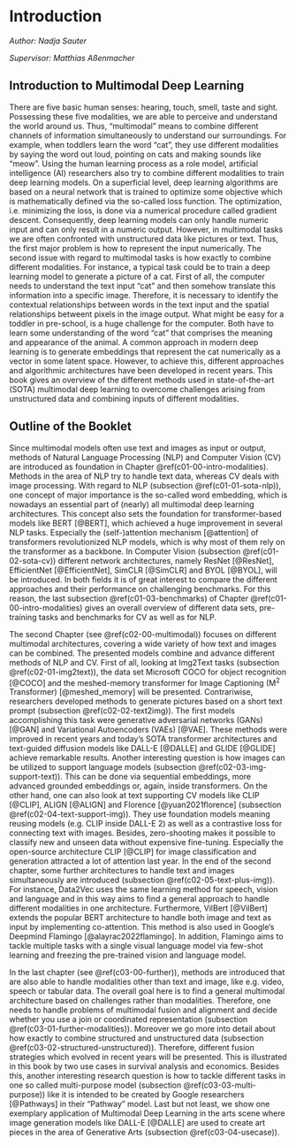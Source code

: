 
# Introduction

*Author: Nadja Sauter*

*Supervisor: Matthias Aßenmacher*

## Introduction to Multimodal Deep Learning

There are five basic human senses: hearing, touch, smell, taste and sight. Possessing these five modalities, we are able to perceive and understand the world around us. Thus, "multimodal" means to combine different channels of information simultaneously to understand our surroundings. For example, when toddlers learn the word “cat”, they use different modalities by saying the word out loud, pointing on cats and making sounds like “meow”. Using the human learning process as a role model, artificial intelligence (AI) researchers also try to combine different modalities to train deep learning models. On a superficial level, deep learning algorithms are based on a neural network that is trained to optimize some objective which is mathematically defined via the so-called loss function. The optimization, i.e. minimizing the loss, is done via a numerical procedure called gradient descent. Consequently, deep learning models can only handle numeric input and can only result in a numeric output. However, in multimodal tasks we are often confronted with unstructured data like pictures or text. Thus, the first major problem is how to represent the input numerically. The second issue with regard to multimodal tasks is how exactly to combine different modalities. For instance, a typical task could be to train a deep learning model to generate a picture of a cat. First of all, the computer needs to understand the text input “cat” and then somehow translate this information into a specific image. Therefore, it is necessary to identify the contextual relationships between words in the text input and the spatial relationships betweent pixels in the image output. What might be easy for a toddler in pre-school, is a huge challenge for the computer. Both have to learn some understanding of the word "cat" that comprises the meaning and appearance of the animal. A common approach in modern deep learning is to generate embeddings that represent the cat numerically as a vector in some latent space. However, to achieve this, different approaches and algorithmic architectures have been developed in recent years. This book gives an overview of the different methods used in state-of-the-art (SOTA) multimodal deep learning to overcome challenges arising from unstructured data and combining inputs of different modalities.

## Outline of the Booklet

Since multimodal models often use text and images as input or output, methods of Natural Language Processing (NLP) and Computer Vision (CV) are introduced as foundation in Chapter \@ref(c01-00-intro-modalities). Methods in the area of NLP try to handle text data, whereas CV deals with image processing. With regard to NLP (subsection \@ref(c01-01-sota-nlp)), one concept of major importance is the so-called word embedding, which is nowadays an essential part of (nearly) all multimodal deep learning architectures. This concept also sets the foundation for transformer-based models like BERT [@BERT], which achieved a huge improvement in several NLP tasks. Especially the (self-)attention mechanism [@attention] of transformers revolutionized NLP models, which is why most of them rely on the transformer as a backbone. In Computer Vision (subsection \@ref(c01-02-sota-cv)) different network architectures, namely ResNet [@ResNet], EfficientNet [@EfficientNet], SimCLR [@SimCLR] and BYOL [@BYOL], will be introduced. In both fields it is of great interest to compare the different approaches and their performance on challenging benchmarks. For this reason, the last subsection \@ref(c01-03-benchmarks) of Chapter \@ref(c01-00-intro-modalities) gives an overall overview of different data sets, pre-training tasks and benchmarks for CV as well as for NLP.  


The second Chapter (see \@ref(c02-00-multimodal)) focuses on different multimodal architectures, covering a wide variety of how text and images can be combined. The presented models combine and advance different methods of NLP and CV. First of all, looking at Img2Text tasks (subsection \@ref(c02-01-img2text)), the data set Microsoft COCO for object recognition [@COCO] and the meshed-memory transformer for Image Captioning (M^2^ Transformer) [@meshed_memory] will be presented. Contrariwise, researchers developed methods to generate pictures based on a short text prompt (subsection \@ref(c02-02-text2img)). The first models accomplishing this task were generative adversarial networks (GANs) [@GAN] and Variational Autoencoders (VAEs) [@VAE]. These methods were improved in recent years and today's SOTA transformer architectures and text-guided diffusion models like DALL-E [@DALLE] and GLIDE [@GLIDE] achieve remarkable results. Another interesting question is how images can be utilized to support language models (subsection \@ref(c02-03-img-support-text)). This can be done via sequential embeddings, more advanced grounded embeddings or, again, inside transformers. On the other hand, one can also look at text supporting CV models like CLIP [@CLIP], ALIGN [@ALIGN] and Florence [@yuan2021florence] (subsection \@ref(c02-04-text-support-img)). They use foundation models meaning reusing models (e.g. CLIP inside DALL-E 2) as well as a contrastive loss for connecting text with images. Besides, zero-shooting makes it possible to classify new and unseen data without expensive fine-tuning. Especially the open-source architecture CLIP [@CLIP] for image classification and generation attracted a lot of attention last year. In the end of the second chapter, some further architectures to handle text and images simultaneously are introduced (subsection \@ref(c02-05-text-plus-img)). For instance, Data2Vec uses the same learning method for speech, vision and language and in this way aims to find a general approach to handle different modalities in one architecture. Furthermore, VilBert [@VilBert] extends the popular BERT architecture to handle both image and text as input by implementing co-attention. This method is also used in Google's Deepmind Flamingo [@alayrac2022flamingo]. In addition, Flamingo aims to tackle multiple tasks with a single visual language model via few-shot learning and freezing the pre-trained vision and language model.  


In the last chapter (see \@ref(c03-00-further)), methods are introduced that are also able to handle modalities other than text and image, like e.g. video, speech or tabular data. The overall goal here is to find a general multimodal architecture based on challenges rather than modalities. Therefore, one needs to handle problems of multimodal fusion and alignment and decide whether you use a join or coordinated representation (subsection \@ref(c03-01-further-modalities)). Moreover we go more into detail about how exactly to combine structured and unstructured data (subsection \@ref(c03-02-structured-unstructured)). Therefore, different fusion strategies which evolved in recent years will be presented. This is illustrated in this book by two use cases in survival analysis and economics. Besides this, another interesting research question is how to tackle different tasks in one so called multi-purpose model (subsection \@ref(c03-03-multi-purpose)) like it is intended to be created by Google researchers [@Pathways] in their "Pathway" model. Last but not least, we show one exemplary application of Multimodal Deep Learning in the arts scene where image generation models like DALL-E [@DALLE] are used to create art pieces in the area of Generative Arts (subsection \@ref(c03-04-usecase)).
